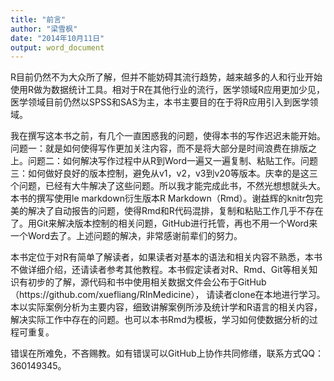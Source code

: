 ```yaml
---
title: "前言"
author: "梁雪枫"
date: "2014年10月11日"
output: word_document
---
```

R目前仍然不为大众所了解，但并不能妨碍其流行趋势，越来越多的人和行业开始使用R做为数据统计工具。相对于R在其他行业的流行，医学领域R应用更加少见，医学领域目前仍然以SPSS和SAS为主，本书主要目的在于将R应用引入到医学领域。

我在撰写这本书之前，有几个一直困惑我的问题，使得本书的写作迟迟未能开始。问题一：就是如何使得写作更加关注内容，而不是将大部分是时间浪费在排版之上。问题二：如何解决写作过程中从R到Word一遍又一遍复制、粘贴工作。问题三：如何做好良好的版本控制，避免从v1，v2，v3到v20等版本。庆幸的是这三个问题，已经有大牛解决了这些问题。所以我才能完成此书，不然光想想就头大。本书的撰写使用le markdown衍生版本R Markdown（Rmd）。谢益辉的knitr包完美的解决了自动报告的问题，使得Rmd和R代码混排，复制和粘贴工作几乎不存在了。用Git来解决版本控制的相关问题，GitHub进行托管，再也不用一个Word来一个Word去了。上述问题的解决，非常感谢前辈们的努力。

本书定位于对R有简单了解读者，如果读者对基本的语法和相关内容不熟悉，本书不做详细介绍，还请读者参考其他教程。本书假定读者对R、Rmd、Git等相关知识有初步的了解，源代码和书中使用相关数据文件会公布于GitHub（https://github.com/xuefliang/RInMedicine）， 请读者clone在本地进行学习。本以实际案例分析为主要内容，细致讲解案例所涉及统计学和R语言的相关内容，解决实际工作中存在的问题。也可以本书Rmd为模板，学习如何使数据分析的过程可重复。

错误在所难免，不吝赐教。如有错误可以GitHub上协作共同修缮，联系方式QQ：360149345。